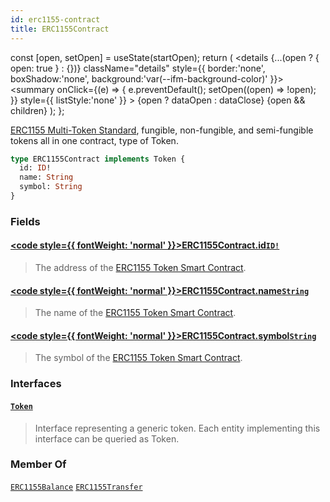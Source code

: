 ```yaml
---
id: erc1155-contract
title: ERC1155Contract
---
```









  const [open, setOpen] = useState(startOpen);
  return (
    <details {...(open ? { open: true } : {})} className="details" style={{ border:'none', boxShadow:'none', background:'var(--ifm-background-color)' }}>
      <summary
        onClick={(e) => {
          e.preventDefault();
          setOpen((open) => !open);
        }}
        style={{ listStyle:'none' }}
      >
      {open ? dataOpen : dataClose}
      </summary>
      {open && children}
    </details>
  );
};








[ERC1155 Multi-Token Standard](https://eips.ethereum.org/EIPS/eip-1155), fungible, non-fungible, and semi-fungible tokens all in one contract,
type of Token.


```graphql
type ERC1155Contract implements Token {
  id: ID!
  name: String
  symbol: String
}
```




### Fields

#### [<code style={{ fontWeight: 'normal' }}>ERC1155Contract.<b>id</b></code>](#)<Bullet />[`ID!`](/docs/next/subgraph/reference-guide/scalars/id) <Badge class="badge badge--secondary" text="non-null"/> <Badge class="badge badge--secondary" text="scalar"/> 
> 
> 
>  The address of the [ERC1155 Token Smart Contract](https://eips.ethereum.org/EIPS/eip-1155). 
> 

#### [<code style={{ fontWeight: 'normal' }}>ERC1155Contract.<b>name</b></code>](#)<Bullet />[`String`](/docs/next/subgraph/reference-guide/scalars/string) <Badge class="badge badge--secondary" text="scalar"/> 
> 
> 
>  The name of the [ERC1155 Token Smart Contract](https://eips.ethereum.org/EIPS/eip-1155). 
> 

#### [<code style={{ fontWeight: 'normal' }}>ERC1155Contract.<b>symbol</b></code>](#)<Bullet />[`String`](/docs/next/subgraph/reference-guide/scalars/string) <Badge class="badge badge--secondary" text="scalar"/> 
> 
> 
>  The symbol of the [ERC1155 Token Smart Contract](https://eips.ethereum.org/EIPS/eip-1155). 
> 

### Interfaces

#### [`Token`](/docs/next/subgraph/reference-guide/interfaces/token) <Badge class="badge badge--secondary" text="interface"/> 
> 
> 
> Interface representing a generic token. Each entity implementing this interface can be queried as Token.
> 





### Member Of

[`ERC1155Balance`](/docs/next/subgraph/reference-guide/objects/erc1155-balance)  <Badge class="badge badge--secondary" text="object"/><Bullet />[`ERC1155Transfer`](/docs/next/subgraph/reference-guide/objects/erc1155-transfer)  <Badge class="badge badge--secondary" text="object"/>

